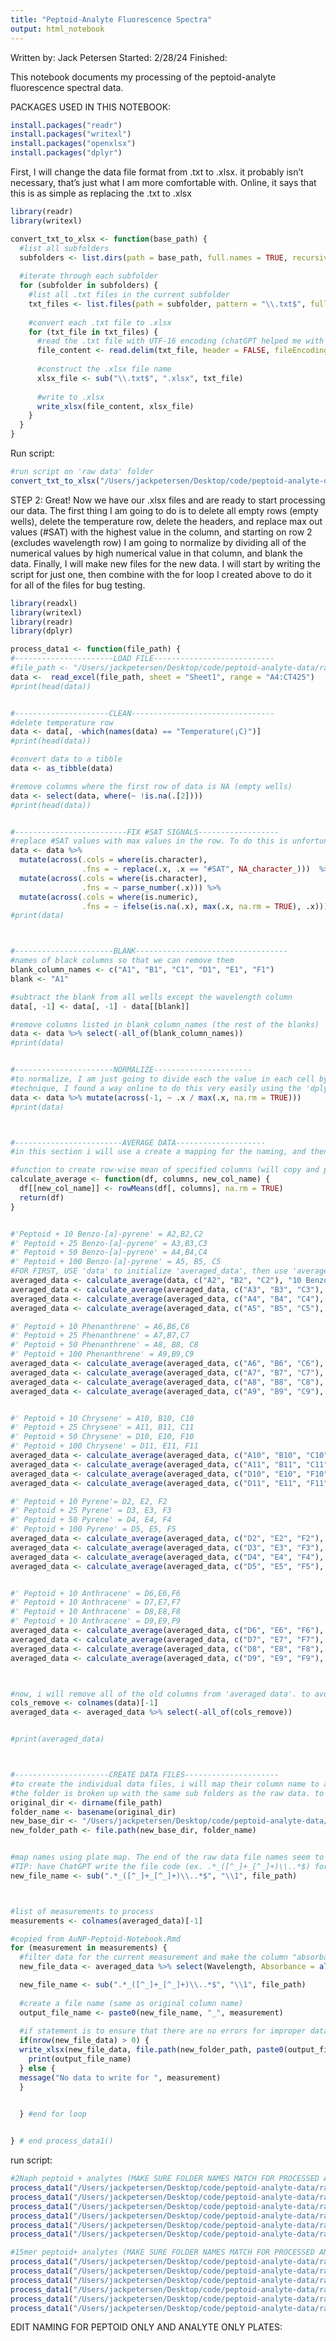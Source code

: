 ```yaml
---
title: "Peptoid-Analyte Fluorescence Spectra"
output: html_notebook
---
```


Written by: Jack Petersen Started: 2/28/24 Finished:

This notebook documents my processing of the peptoid-analyte fluorescence spectral data.

PACKAGES USED IN THIS NOTEBOOK:

```r
install.packages("readr")
install.packages("writexl")
install.packages("openxlsx")
install.packages("dplyr")
```

First, I will change the data file format from .txt to .xlsx. it probably isn't necessary, that's just what I am more comfortable with. Online, it says that this is as simple as replacing the .txt to .xlsx

```r
library(readr)
library(writexl)

convert_txt_to_xlsx <- function(base_path) {
  #list all subfolders
  subfolders <- list.dirs(path = base_path, full.names = TRUE, recursive = FALSE)
  
  #iterate through each subfolder
  for (subfolder in subfolders) {
    #list all .txt files in the current subfolder
    txt_files <- list.files(path = subfolder, pattern = "\\.txt$", full.names = TRUE)
    
    #convert each .txt file to .xlsx
    for (txt_file in txt_files) {
      #read the .txt file with UTF-16 encoding (chatGPT helped me with syntax on this)
      file_content <- read.delim(txt_file, header = FALSE, fileEncoding = "UTF-16LE", check.names = FALSE, fill = TRUE)
      
      #construct the .xlsx file name
      xlsx_file <- sub("\\.txt$", ".xlsx", txt_file)
      
      #write to .xlsx
      write_xlsx(file_content, xlsx_file)
    }
  }
}

```

Run script:

```r
#run script on 'raw data' folder
convert_txt_to_xlsx("/Users/jackpetersen/Desktop/code/peptoid-analyte-data/raw data")
```

STEP 2: Great! Now we have our .xlsx files and are ready to start processing our data. The first thing I am going to do is to delete all empty rows (empty wells), delete the temperature row, delete the headers, and replace max out values (#SAT) with the highest value in the column, and starting on row 2 (excludes wavelength row) I am going to normalize by dividing all of the numerical values by high numerical value in that column, and blank the data. Finally, I will make new files for the new data. I will start by writing the script for just one, then combine with the for loop I created above to do it for all of the files for bug testing.

```r
library(readxl)
library(writexl)
library(readr)
library(dplyr)

process_data1 <- function(file_path) {
#----------------------LOAD FILE---------------------------
#file_path <- "/Users/jackpetersen/Desktop/code/peptoid-analyte-data/raw data/2Naph peptoid + analytes/10 uM peptoid_plate1_MTN_032322_102NAPH_1.xlsx" 
data <-  read_excel(file_path, sheet = "Sheet1", range = "A4:CT425")
#print(head(data))


#---------------------CLEAN--------------------------------
#delete temperature row 
data <- data[, -which(names(data) == "Temperature(¡C)")]
#print(head(data))

#convert data to a tibble
data <- as_tibble(data)

#remove columns where the first row of data is NA (empty wells)
data <- select(data, where(~ !is.na(.[2])))
#print(head(data))


#-------------------------FIX #SAT SIGNALS------------------   
#replace #SAT values with max values in the row. To do this is unfortunately a little bit more complicated than it sounds. 
data <- data %>%
  mutate(across(.cols = where(is.character), 
                .fns = ~ replace(.x, .x == "#SAT", NA_character_)))  %>%       #replace '#SAT' with NA so that we can do numeric operations on the columns (finding the max value)
  mutate(across(.cols = where(is.character),
                .fns = ~ parse_number(.x))) %>%                                #parse_number is from the readr library and converts characters to numeric values 
  mutate(across(.cols = where(is.numeric),
                .fns = ~ ifelse(is.na(.x), max(.x, na.rm = TRUE), .x)))        # sets '#SAT' cells to the max value in their respective row 
#print(data)



#----------------------BLANK----------------------------------
#names of black columns so that we can remove them 
blank_column_names <- c("A1", "B1", "C1", "D1", "E1", "F1") 
blank <- "A1"

#subtract the blank from all wells except the wavelength column 
data[, -1] <- data[, -1] - data[[blank]]

#remove columns listed in blank_column_names (the rest of the blanks)
data <- data %>% select(-all_of(blank_column_names))
#print(data)


#----------------------NORMALIZE----------------------
#to normalize, I am just going to divide each the value in each cell by the max value in its data table (excluding first column). because this is such a common
#technique, I found a way online to do this very easily using the 'dplyr' library, similar to what I did when fixing the #sat signals 
data <- data %>% mutate(across(-1, ~ .x / max(.x, na.rm = TRUE)))
#print(data)



#------------------------AVERAGE DATA--------------------
#in this section i will use a create a mapping for the naming, and then use a for loop to average columns, then make a new column in a new data frame for the averaged data, 'avg_data' 

#function to create row-wise mean of specified columns (will copy and past specific column names later)
calculate_average <- function(df, columns, new_col_name) {
  df[[new_col_name]] <- rowMeans(df[, columns], na.rm = TRUE)
  return(df)
}


#'Peptoid + 10 Benzo-[a]-pyrene' = A2,B2,C2
#' Peptoid + 25 Benzo-[a]-pyrene' = A3,B3,C3 
#' Peptoid + 50 Benzo-[a]-pyrene' = A4,B4,C4
#' Peptoid + 100 Benzo-[a]-pyrene' = A5, B5, C5 
#FOR FIRST, USE 'data' to initialize 'averaged_data', then use 'averaged_data'
averaged_data <- calculate_average(data, c("A2", "B2", "C2"), "10 Benzo-[a]-pyrene")
averaged_data <- calculate_average(averaged_data, c("A3", "B3", "C3"), "25 Benzo-[a]-pyrene")
averaged_data <- calculate_average(averaged_data, c("A4", "B4", "C4"), "50 Benzo-[a]-pyrene")
averaged_data <- calculate_average(averaged_data, c("A5", "B5", "C5"), "100 Benzo-[a]-pyrene")

#' Peptoid + 10 Phenanthrene' = A6,B6,C6 
#' Peptoid + 25 Phenanthrene' = A7,B7,C7 
#' Peptoid + 50 Phenanthrene' = A8, B8, C8 
#' Peptoid + 100 Phenanthrene' = A9,B9,C9
averaged_data <- calculate_average(averaged_data, c("A6", "B6", "C6"), "10 Phenanthrene")
averaged_data <- calculate_average(averaged_data, c("A7", "B7", "C7"), "25 Phenanthrene")
averaged_data <- calculate_average(averaged_data, c("A8", "B8", "C8"), "50 Phenanthrene")
averaged_data <- calculate_average(averaged_data, c("A9", "B9", "C9"), "100 Phenanthrene")


#' Peptoid + 10 Chrysene' = A10, B10, C10
#' Peptoid + 25 Chrysene' = A11, B11, C11
#' Peptoid + 50 Chrysene' = D10, E10, F10
#' Peptoid + 100 Chrysene' = D11, E11, F11
averaged_data <- calculate_average(averaged_data, c("A10", "B10", "C10"), "10 Chrysene")
averaged_data <- calculate_average(averaged_data, c("A11", "B11", "C11"), "25 Chrysene")
averaged_data <- calculate_average(averaged_data, c("D10", "E10", "F10"), "50 Chrysene")
averaged_data <- calculate_average(averaged_data, c("D11", "E11", "F11"), "100 Chrysene")

#' Peptoid + 10 Pyrene'= D2, E2, F2
#' Peptoid + 25 Pyrene' = D3, E3, F3 
#' Peptoid + 50 Pyrene' = D4, E4, F4 
#' Peptoid + 100 Pyrene' = D5, E5, F5 
averaged_data <- calculate_average(averaged_data, c("D2", "E2", "F2"), "10 Pyrene")
averaged_data <- calculate_average(averaged_data, c("D3", "E3", "F3"), "25 Pyrene")
averaged_data <- calculate_average(averaged_data, c("D4", "E4", "F4"), "50 Pyrene")
averaged_data <- calculate_average(averaged_data, c("D5", "E5", "F5"), "100 Pyrene")


#' Peptoid + 10 Anthracene' = D6,E6,F6
#' Peptoid + 10 Anthracene' = D7,E7,F7
#' Peptoid + 10 Anthracene' = D8,E8,F8
#' Peptoid + 10 Anthracene' = D9,E9,F9
averaged_data <- calculate_average(averaged_data, c("D6", "E6", "F6"), "10 Anthracene")
averaged_data <- calculate_average(averaged_data, c("D7", "E7", "F7"), "25 Anthracene")
averaged_data <- calculate_average(averaged_data, c("D8", "E8", "F8"), "50 Anthracene")
averaged_data <- calculate_average(averaged_data, c("D9", "E9", "F9"), "100 Anthracene")



#now, i will remove all of the old columns from 'averaged data'. to avoid hardcoding this, i am just going to remove all of the columns that are in data from averaged_data (except for the wavelength column)
cols_remove <- colnames(data)[-1]
averaged_data <- averaged_data %>% select(-all_of(cols_remove))


#print(averaged_data)



#---------------------CREATE DATA FILES---------------------
#to create the individual data files, i will map their column name to a file name based on the plate map, then save the files to 'processed data folder'. 
#the folder is broken up with the same sub folders as the raw data. to ensure the files are go to the right place, am going do define a variable called 'data_folder_path' by extracting the subfolder that the raw data file is in using the basename() function because the sub folders have the exact same name in the raw and processed dirs
original_dir <- dirname(file_path)
folder_name <- basename(original_dir)
new_base_dir <- "/Users/jackpetersen/Desktop/code/peptoid-analyte-data/processed data/intensity-normalized, averaged and blank-corrected"
new_folder_path <- file.path(new_base_dir, folder_name)


#map names using plate map. The end of the raw data file names seem to contain all of the needed info, so i will extract that as a str and use it for the file naming
#TIP: have ChatGPT write the file code (ex. .*_([^_]+_[^_]+)\\..*$) for you by giving it an example file path 
new_file_name <- sub(".*_([^_]+_[^_]+)\\..*$", "\\1", file_path)



#list of measurements to process
measurements <- colnames(averaged_data)[-1]

#copied from AuNP-Peptoid-Notebook.Rmd
for (measurement in measurements) {
  #filter data for the current measurement and make the column "absorbance" (the original column name will be used as the file name)
  new_file_data <- averaged_data %>% select(Wavelength, Absorbance = all_of(measurement))

  new_file_name <- sub(".*_([^_]+_[^_]+)\\..*$", "\\1", file_path)
  
  #create a file name (same as original column name)
  output_file_name <- paste0(new_file_name, "_", measurement)
  
  #if statement is to ensure that there are no errors for improper data files 
  if(nrow(new_file_data) > 0) {
  write_xlsx(new_file_data, file.path(new_folder_path, paste0(output_file_name, ".xlsx")))
    print(output_file_name)
  } else {
  message("No data to write for ", measurement)
  }

 
  } #end for loop 


} # end process_data1()


```

run script:

```r
#2Naph peptoid + analytes (MAKE SURE FOLDER NAMES MATCH FOR PROCESSED AND RAW)
process_data1("/Users/jackpetersen/Desktop/code/peptoid-analyte-data/raw data/2Naph peptoid + analytes/10 uM peptoid_plate1_MTN_032322_102NAPH_1.xlsx")
process_data1("/Users/jackpetersen/Desktop/code/peptoid-analyte-data/raw data/2Naph peptoid + analytes/10 uM peptoid_plate2_MTN_032822_102NAPH_2.xlsx")
process_data1("/Users/jackpetersen/Desktop/code/peptoid-analyte-data/raw data/2Naph peptoid + analytes/10 uM peptoid_plate3_MTN_032922_102NAPH_3.xlsx")
process_data1("/Users/jackpetersen/Desktop/code/peptoid-analyte-data/raw data/2Naph peptoid + analytes/50 uM peptoid_plate2_MTN_041822_502NAPH_2.xlsx")
process_data1("/Users/jackpetersen/Desktop/code/peptoid-analyte-data/raw data/2Naph peptoid + analytes/50 uM peptoid_plate3_MTN_041922_502NAPH_3.xlsx")
process_data1("/Users/jackpetersen/Desktop/code/peptoid-analyte-data/raw data/2Naph peptoid + analytes/50 uM peptoid_plate1_MTN_040522_502NAPH_1.xlsx")
```

```r
#15mer peptoid+ analytes (MAKE SURE FOLDER NAMES MATCH FOR PROCESSED AND RAW)
process_data1("/Users/jackpetersen/Desktop/code/peptoid-analyte-data/raw data/15mer peptoid+ analytes/50uMpeptoid_plate3_MTN_031722_50Pep_3.xlsx")
process_data1("/Users/jackpetersen/Desktop/code/peptoid-analyte-data/raw data/15mer peptoid+ analytes/50uMpeptoid_plate1_MTN_030722_50Pep_1.xlsx")
process_data1("/Users/jackpetersen/Desktop/code/peptoid-analyte-data/raw data/15mer peptoid+ analytes/50uMpeptoid_plate2_MTN_030822_50Pep_2.xlsx")
process_data1("/Users/jackpetersen/Desktop/code/peptoid-analyte-data/raw data/15mer peptoid+ analytes/10uMpeptoid_plate3_MTN_022822_10Pep_3.xlsx")
process_data1("/Users/jackpetersen/Desktop/code/peptoid-analyte-data/raw data/15mer peptoid+ analytes/10uMpeptoid_plate2_MTN_022322_10Pep_2.xlsx")
process_data1("/Users/jackpetersen/Desktop/code/peptoid-analyte-data/raw data/15mer peptoid+ analytes/10uMpeptoid_plate1_MTN_022322_10Pep_1.xlsx")
```

EDIT NAMING FOR PEPTOID ONLY AND ANALYTE ONLY PLATES:

```r



```

```r

```
